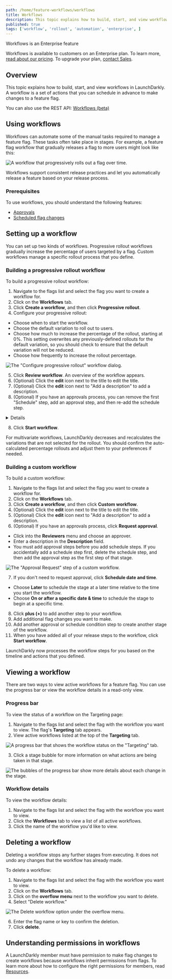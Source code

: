 ```yaml
---
path: /home/feature-workflows/workflows
title: Workflows
description: This topic explains how to build, start, and view workflows in LaunchDarkly.
published: true
tags: ['workflow', 'rollout', 'automation', 'enterprise', ]
---
```


<Callout intent="primary">
<CalloutTitle>Workflows is an Enterprise feature</CalloutTitle>
<CalloutDescription>

Workflows is available to customers on an Enterprise plan. To learn more, [read about our pricing](https://launchdarkly.com/pricing/). To upgrade your plan, [contact Sales](https://launchdarkly.com/contact-sales/).

</CalloutDescription>
</Callout>

## Overview

This topic explains how to build, start, and view workflows in LaunchDarkly. A workflow is a set of actions that you can schedule in advance to make changes to a feature flag.

<LearnMore>

You can also use the REST API: [Workflows (beta)](https://apidocs.launchdarkly.com/tag/Workflows-(beta)/)

</LearnMore>

## Using workflows

Workflows can automate some of the manual tasks required to manage a feature flag. These tasks often take place in stages. For example, a feature flag workflow that gradually releases a flag to more users might look like this:

![A workflow that progressively rolls out a flag over time.](workflows-progressive-rollout.png)

Workflows support consistent release practices and let you automatically release a feature based on your release process.

### Prerequisites

To use workflows, you should understand the following features:

* [Approvals](/home/feature-workflows/approvals)
* [Scheduled flag changes](/home/feature-workflows/scheduled-changes)

## Setting up a workflow

You can set up two kinds of workflows. Progressive rollout workflows gradually increase the percentage of users targeted by a flag. Custom workflows manage a specific rollout process that you define.

### Building a progressive rollout workflow

To build a progressive rollout workflow:

1. Navigate to the flags list and select the flag you want to create a workflow for.
2. Click on the **Workflows** tab.
3. Click **Create a workflow**, and then click **Progressive rollout**.
4. Configure your progressive rollout:
  * Choose when to start the workflow.
  * Choose the default variation to roll out to users.
  * Choose how much to increase the percentage of the rollout, starting at 0%. This setting overwrites any previously-defined rollouts for the default variation, so you should check to ensure that the default variation will not be reduced.
  * Choose how frequently to increase the rollout percentage.

  ![The "Configure progressive rollout" workflow dialog.](workflow-progressive-rollout-modal.png)

5. Click **Review workflow**. An overview of the workflow appears.
6. (Optional) Click the **edit** icon next to the title to edit the title.
7. (Optional) Click the **edit** icon next to "Add a description" to add a description.
8. (Optional) If you have an approvals process, you can remove the first "Schedule" step, add an approval step, and then re-add the schedule step.

<Details summary="Click to expand details on adding an approval step">

If you have an approvals process, you can add an approval step to your workflow.

Here's how:

1. Click the **overflow menu** in the first first "Schedule" step.
2. Choose "Delete step." The **Request approval** and **Schedule date and time** options appear.
2. Click **Request approval**.
3. Click into the **Reviewers** menu and choose an approver.
4. Enter a description in the **Description** field.

You must add approval steps before you add schedule steps.

</Details>

8. Click **Start workflow**.

For multivariate workflows, LaunchDarkly decreases and recalculates the variations that are not selected for the rollout. You should confirm the auto-calculated percentage rollouts and adjust them to your preferences if needed.

### Building a custom workflow

To build a custom workflow:

1. Navigate to the flags list and select the flag you want to create a workflow for.
2. Click on the **Workflows** tab.
3. Click **Create a workflow**, and then click **Custom workflow**.
4. (Optional) Click the **edit** icon next to the title to edit the title.
5. (Optional) Click the **edit** icon next to "Add a description" to add a description.
6. (Optional) If you have an approvals process, click **Request approval**.
  * Click into the **Reviewers** menu and choose an approver.
  * Enter a description in the **Description** field.
  * You must add approval steps before you add schedule steps. If you accidentally add a schedule step first, delete the schedule step, and then add the approval step as the first step of that stage.

  ![The "Approval Request" step of a custom workflow.](workflow-custom-approval.png)

7. If you don't need to request approval, click **Schedule date and time**.
  * Choose **Later** to schedule the stage at a later time relative to the time you start the workflow.
  * Choose **On or after a specific date & time** to schedule the stage to begin at a specific time.
8. Click **plus (+)** to add another step to your workflow.
9. Add additional flag changes you want to make.
10. Add another approval or schedule condition step to create another stage of the workflow.
11. When you have added all of your release steps to the workflow, click **Start workflow**.

LaunchDarkly now processes the workflow steps for you based on the timeline and actions that you defined.

## Viewing a workflow

There are two ways to view active workflows for a feature flag. You can use the progress bar or view the workflow details in a read-only view.

### Progress bar

To view the status of a workflow on the Targeting page:

1. Navigate to the flags list and select the flag with the workflow you want to view. The flag's **Targeting** tab appears.
2. View active workflows listed at the top of the **Targeting** tab.

![A progress bar that shows the workflow status on the "Targeting" tab.](workflows-progress-bar.png)

3. Click a stage bubble for more information on what actions are being taken in that stage.

![The bubbles of the progress bar show more details about each change in the stage.](workflows-progress-bar-details.png)

### Workflow details

To view the workflow details:

1. Navigate to the flags list and select the flag with the workflow you want to view.
2. Click the **Workflows** tab to view a list of all active workflows.
3. Click the name of the workflow you'd like to view.

## Deleting a workflow

Deleting a workflow stops any further stages from executing. It does not undo any changes that the workflow has already made.

To delete a workflow:

1. Navigate to the flags list and select the flag with the workflow you want to view.
3. Click on the **Workflows** tab.
4. Click on the **overflow menu** next to the workflow you want to delete.
5. Select "Delete workflow."

![The Delete workflow option under the overflow menu.](workflows-delete-workflow.png)

6. Enter the flag name or key to confirm the deletion.
7. Click **delete**.

## Understanding permissions in workflows

A LaunchDarkly member must have permission to make flag changes to create workflows because workflows inherit permissions from flags. To learn more about how to configure the right permissions for members, read [Resources](/home/members/role-resources).

